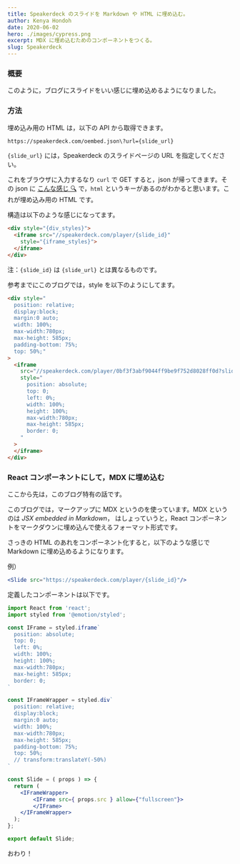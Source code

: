 ```yaml
---
title: Speakerdeck のスライドを Markdown や HTML に埋め込む。
author: Kenya Hondoh
date: 2020-06-02
hero: ./images/cypress.png
excerpt: MDX に埋め込むためのコンポーネントをつくる。
slug: Speakerdeck
---
```


### 概要
このように，ブログにスライドをいい感じに埋め込めるようになりました。

<Slide src="https://speakerdeck.com/player/0bf3f3abf9044ff9be9f752d8028ff0d?slide=18"/>

### 方法

埋め込み用の HTML は，以下の API から取得できます。

```bash
https://speakerdeck.com/oembed.json\?url={slide_url}
```

`{slide_url}` には，Speakerdeck のスライドページの URL を指定してください。

これをブラウザに入力するなり `curl` で GET すると，json が帰ってきます。その json に [こんな感じ 🔍](https://speakerdeck.com/oembed.json/?url=https://speakerdeck.com/kenchon/emarugorizumu-from-machine-learning-a-probabilistic-perspective)
で，`html` というキーがあるのがわかると思います。これが埋め込み用の HTML です。

構造は以下のような感じになってます。

```html
<div style="{div_styles}">
  <iframe src="//speakerdeck.com/player/{slide_id}"
    style="{iframe_styles}">
  </iframe>
</div>
```

注：`{slide_id}` は `{slide_url}` とは異なるものです。


参考までにこのブログでは，style を以下のようにしてます。

```html
<div style="
  position: relative;
  display:block;
  margin:0 auto;
  width: 100%;
  max-width:780px;
  max-height: 585px;
  padding-bottom: 75%;
  top: 50%;"
>
  <iframe 
    src="//speakerdeck.com/player/0bf3f3abf9044ff9be9f752d8028ff0d?slide=18"
    style="
      position: absolute;
      top: 0;
      left: 0%;
      width: 100%;
      height: 100%;
      max-width:780px;
      max-height: 585px;
      border: 0;
    "
  >
  </iframe>
</div>
```

### React コンポーネントにして，MDX に埋め込む

ここから先は，このブログ特有の話です。

このブログでは，マークアップに MDX というのを使っています。MDX というのは *JSX embedded in Markdown*，
はしょっていうと，React コンポーネントをマークダウンに埋め込んで使えるフォーマット形式です。

さっきの HTML のあれをコンポーネント化すると，以下のような感じで Markdown に埋め込めるようになります。

例）
```jsx
<Slide src="https://speakerdeck.com/player/{slide_id}"/>
```

定義したコンポーネントは以下です。

```jsx
import React from 'react';
import styled from '@emotion/styled';

const IFrame = styled.iframe`
  position: absolute;
  top: 0;
  left: 0%;
  width: 100%;
  height: 100%;
  max-width:780px;
  max-height: 585px;
  border: 0;
`

const IFrameWrapper = styled.div`
  position: relative;
  display:block;
  margin:0 auto;
  width: 100%;
  max-width:780px;
  max-height: 585px;
  padding-bottom: 75%;
  top: 50%;
  // transform:translateY(-50%)
`

const Slide = ( props ) => {
  return (
    <IFrameWrapper>
        <IFrame src={ props.src } allow={"fullscreen"}>
        </IFrame>
    </IFrameWrapper>
  );
};

export default Slide;

```

おわり！